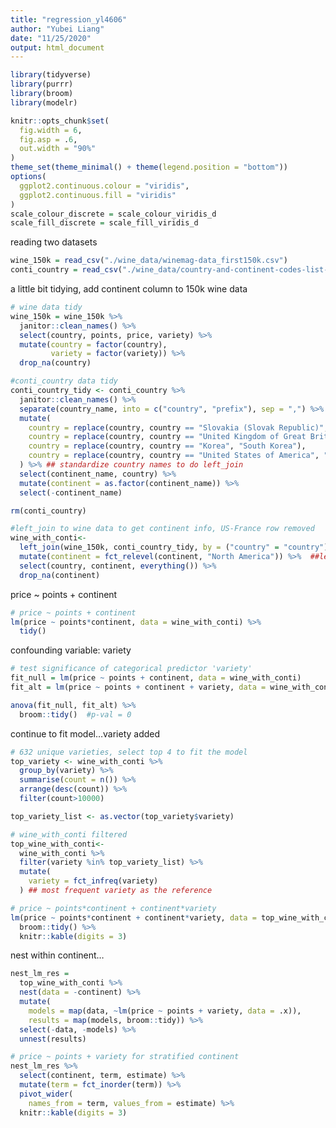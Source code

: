 ```yaml
---
title: "regression_yl4606"
author: "Yubei Liang"
date: "11/25/2020"
output: html_document
---
```


```r
library(tidyverse)
library(purrr)
library(broom)
library(modelr)

knitr::opts_chunk$set(
  fig.width = 6, 
  fig.asp = .6,
  out.width = "90%"
)
theme_set(theme_minimal() + theme(legend.position = "bottom"))
options(
  ggplot2.continuous.colour = "viridis",
  ggplot2.continuous.fill = "viridis"
)
scale_colour_discrete = scale_colour_viridis_d
scale_fill_discrete = scale_fill_viridis_d
```

reading two datasets
```r
wine_150k = read_csv("./wine_data/winemag-data_first150k.csv")
conti_country = read_csv("./wine_data/country-and-continent-codes-list-csv_csv.csv")
```

a little bit tidying, add continent column to 150k wine data
```r
# wine data tidy
wine_150k = wine_150k %>% 
  janitor::clean_names() %>% 
  select(country, points, price, variety) %>% 
  mutate(country = factor(country),
         variety = factor(variety)) %>% 
  drop_na(country)

#conti_country data tidy
conti_country_tidy <- conti_country %>% 
  janitor::clean_names() %>% 
  separate(country_name, into = c("country", "prefix"), sep = ",") %>% 
  mutate(
    country = replace(country, country == "Slovakia (Slovak Republic)", "Slovakia"),
    country = replace(country, country == "United Kingdom of Great Britain & Northern Ireland", "England"),
    country = replace(country, country == "Korea", "South Korea"),
    country = replace(country, country == "United States of America", "US"),
  ) %>% ## standardize country names to do left_join
  select(continent_name, country) %>% 
  mutate(continent = as.factor(continent_name)) %>% 
  select(-continent_name)

rm(conti_country)

#left_join to wine data to get continent info, US-France row removed
wine_with_conti<-
  left_join(wine_150k, conti_country_tidy, by = ("country" = "country")) %>% 
  mutate(continent = fct_relevel(continent, "North America")) %>%  ##let US as the reference
  select(country, continent, everything()) %>% 
  drop_na(continent) 
```

price ~ points + continent
```r
# price ~ points + continent
lm(price ~ points*continent, data = wine_with_conti) %>% 
  tidy()
```

confounding variable: variety
```r
# test significance of categorical predictor 'variety'
fit_null = lm(price ~ points + continent, data = wine_with_conti)
fit_alt = lm(price ~ points + continent + variety, data = wine_with_conti)

anova(fit_null, fit_alt) %>% 
  broom::tidy()  #p-val = 0
```

continue to fit model...variety added
```r
# 632 unique varieties, select top 4 to fit the model
top_variety <- wine_with_conti %>% 
  group_by(variety) %>% 
  summarise(count = n()) %>% 
  arrange(desc(count)) %>% 
  filter(count>10000)

top_variety_list <- as.vector(top_variety$variety)

# wine_with_conti filtered
top_wine_with_conti<- 
  wine_with_conti %>% 
  filter(variety %in% top_variety_list) %>% 
  mutate(
    variety = fct_infreq(variety)
  ) ## most frequent variety as the reference

# price ~ points*continent + continent*variety
lm(price ~ points*continent + continent*variety, data = top_wine_with_conti) %>% 
  broom::tidy() %>% 
  knitr::kable(digits = 3)
```

nest within continent...
```r
nest_lm_res =
  top_wine_with_conti %>% 
  nest(data = -continent) %>% 
  mutate(
    models = map(data, ~lm(price ~ points + variety, data = .x)),
    results = map(models, broom::tidy)) %>% 
  select(-data, -models) %>% 
  unnest(results)

# price ~ points + variety for stratified continent
nest_lm_res %>% 
  select(continent, term, estimate) %>% 
  mutate(term = fct_inorder(term)) %>% 
  pivot_wider(
    names_from = term, values_from = estimate) %>% 
  knitr::kable(digits = 3)
```


